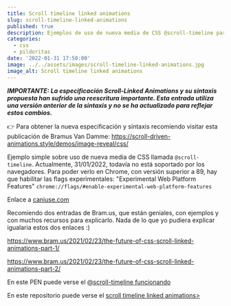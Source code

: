```yaml
---
title: Scroll timeline linked animations
slug: scroll-timeline-linked-animations
published: true
description: Ejemplos de uso de nueva media de CSS @scroll-timeline para aplicar animaciones CSS en función del Scroll de la página
categories:
  - css
  - pildoritas
date: '2022-01-31 17:50:00'
image: ../../assets/images/scroll-timeline-linked-animations.jpg
image_alt: Scroll timeline linked animations
---
```


***IMPORTANTE: La especificación Scroll-Linked Animations y su sintaxis propuesta han sufrido una reescritura importante. Esta entrada utiliza una versión anterior de la sintaxis y no se ha actualizado para reflejar estos cambios.***

👉 Para obtener la nueva especificación y sintaxis recomiendo visitar esta publicación de Bramus Van Damme: <a href="https://scroll-driven-animations.style/demos/image-reveal/css/" target="_blank">https://scroll-driven-animations.style/demos/image-reveal/css/</a>

Ejemplo simple sobre uso de nueva media de CSS llamada <code>@scroll-timeline</code>. Actualmente, 31/01/2022, todavía no está soportado por los navegadores. Para poder verlo en Chrome, con versión superior a 89, hay que habilitar las flags experimentales: "Experimental Web Platform Features" <code>chrome://flags/#enable-experimental-web-platform-features</code>

Enlace a <a href="https://caniuse.com/css-scroll-timeline" target="_blank" rel="noopener">caniuse.com</a>

Recomiendo dos entradas de Bram.us, que están geniales, con ejemplos y con muchos recursos para explicarlo. Nada de lo que yo pudiera explicar igualaria estos dos enlaces :)

<a href="https://www.bram.us/2021/02/23/the-future-of-css-scroll-linked-animations-part-1/" target="_blank" rel="noopener">https://www.bram.us/2021/02/23/the-future-of-css-scroll-linked-animations-part-1/</a>

<a href="https://www.bram.us/2021/02/23/the-future-of-css-scroll-linked-animations-part-2/" target="_blank" rel="noopener">https://www.bram.us/2021/02/23/the-future-of-css-scroll-linked-animations-part-2/</a>

En este PEN puede verse el <a href="https://codepen.io/ivan_albizu/pen/wvPMomr" target="_blank" rel="noopener">@scroll-timeline funcionando</a>

En este repositorio puede verse el <a href="https://github.com/ivanalbizu/scroll-timeline-linked-animations" target="_blank" rel="noopener">scroll timeline linked animations></a>